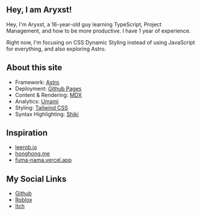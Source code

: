 ## Hey, I am Aryxst!

Hey, I'm Aryxst, a 16-year-old guy learning TypeScript, Project Management, and how to be more productive. I have 1 year of experience.

Right now, I'm focusing on CSS Dynamic Styling instead of using JavaScript for everything, and also exploring Astro.

## About this site

- Framework: [Astro](https://astro.build)
- Deployment: [Github Pages](https://pages.github.com/)
- Content & Rendering: [MDX](https://mdxjs.com/)
- Analytics: [Umami](https://github.com/umami-software/umami)
- Styling: [Tailwind CSS](https://tailwindcss.com/)
- Syntax Highlighting: [Shiki](https://github.com/shikijs/shiki)

## Inspiration

- [leerob.io](https://leerob.io)
- [honghong.me](https://honghong.me/)
- [fuma-nama.vercel.app](https://fuma-nama.vercel.app/)

## My Social Links

- [Github](https://github.com/aryxst)
- [Roblox](https://roblox.com/users/2684480151/profile)
- [Itch](https://itch.io/profile/aryxst)
